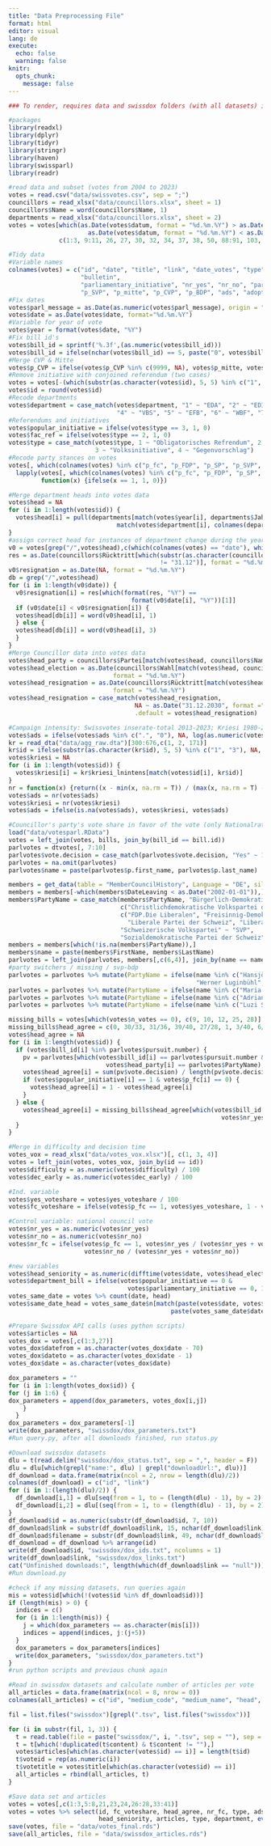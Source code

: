 ```yaml
---
title: "Data Preprocessing File"
format: html
editor: visual
lang: de
execute:
  echo: false
  warning: false
knitr:
  opts_chunk:
    message: false
---
```


```r
### To render, requires data and swissdox folders (with all datasets) in working directory

#packages
library(readxl)
library(dplyr)
library(tidyr)
library(stringr)
library(haven)
library(swissparl)
library(readr)

#read data and subset (votes from 2004 to 2023)
votes = read.csv("data/swissvotes.csv", sep = ";")
councillors = read_xlsx("data/councillors.xlsx", sheet = 1)
councillors$Name = word(councillors$Name, 1)
departments = read_xlsx("data/councillors.xlsx", sheet = 2)
votes = votes[which(as.Date(votes$datum, format = "%d.%m.%Y") > as.Date("01.01.2004", format = "%d.%m.%Y") &
                      as.Date(votes$datum, format = "%d.%m.%Y") < as.Date("01.01.2024", format = "%d.%m.%Y")),
              c(1:3, 9:11, 26, 27, 30, 32, 34, 37, 38, 50, 88:91, 103, 104, 621, 643, 652)]

#Tidy data
#Variable names
colnames(votes) = c("id", "date", "title", "link", "date_votes", "type", "department", "p_fc", "bill_id",
                    "bulletin",
                    "parliamentary_initiative", "nr_yes", "nr_no", "parl_message", "p_FDP", "p_SP",
                    "p_SVP", "p_mitte", "p_CVP", "p_BDP", "ads", "adopted", "yes_voteshare")
#Fix dates
votes$parl_message = as.Date(as.numeric(votes$parl_message), origin = "1899-12-30")
votes$date = as.Date(votes$date, format="%d.%m.%Y")
#Variable for year of vote
votes$year = format(votes$date, "%Y")
#Fix bill id's
votes$bill_id = sprintf('%.3f',(as.numeric(votes$bill_id)))
votes$bill_id = ifelse(nchar(votes$bill_id) == 5, paste("0", votes$bill_id, sep = ""), votes$bill_id)
#Merge CVP & Mitte
votes$p_CVP = ifelse(votes$p_CVP %in% c(9999, NA), votes$p_mitte, votes$p_CVP)
#Remove initiative with conjoined referendum (two cases)
votes = votes[-(which(substr(as.character(votes$id), 5, 5) %in% c("1", "3"))),]
votes$id = round(votes$id)
#Recode departments
votes$department = case_match(votes$department, "1" ~ "EDA", "2" ~ "EDI", "3" ~ "EJPD",
                              "4" ~ "VBS", "5" ~ "EFB", "6" ~ "WBF", "7" ~ "UVEK", "8" ~ "BK")
#Referendums and initiatives
votes$popular_initiative = ifelse(votes$type == 3, 1, 0)
votes$fac_ref = ifelse(votes$type == 2, 1, 0)
votes$type = case_match(votes$type, 1 ~ "Obligatorisches Refrendum", 2 ~ "Fakultatives Referendum",
                        3 ~ "Volksinitiative", 4 ~ "Gegenvorschlag")
#Recode party stances on votes
votes[, which(colnames(votes) %in% c("p_fc", "p_FDP", "p_SP", "p_SVP", "p_mitte", "p_CVP", "p_BDP"))] =
  lapply(votes[, which(colnames(votes) %in% c("p_fc", "p_FDP", "p_SP", "p_SVP", "p_mitte", "p_CVP", "p_BDP"))],
         function(x) {ifelse(x == 1, 1, 0)})

#Merge department heads into votes data
votes$head = NA
for (i in 1:length(votes$id)) {
  votes$head[i] = pull(departments[match(votes$year[i], departments$Jahr),
                              match(votes$department[i], colnames(departments))])
}
#assign correct head for instances of department change during the year
v0 = votes[grep("/",votes$head),c(which(colnames(votes) == "date"), which(colnames(votes) == "head"))]
res = as.Date(councillors$Rücktritt[which(substr(as.character(councillors$Rücktritt),1,5)
                                          != "31.12")], format = "%d.%m.%Y")
v0$resignation = as.Date(NA, format = "%d.%m.%Y")
db = grep("/",votes$head)
for (i in 1:length(v0$date)) {
  v0$resignation[i] = res[which(format(res, "%Y") ==
                                  format(v0$date[i], "%Y"))[1]]
  if (v0$date[i] < v0$resignation[i]) {
  votes$head[db[i]] = word(v0$head[i], 1)
  } else {
  votes$head[db[i]] = word(v0$head[i], 3)  
  }
}
#Merge Councillor data into votes data
votes$head_party = councillors$Partei[match(votes$head, councillors$Name)]
votes$head_election = as.Date(councillors$Wahl[match(votes$head, councillors$Name)],
                             format = "%d.%m.%Y")
votes$head_resignation = as.Date(councillors$Rücktritt[match(votes$head, councillors$Name)],
                             format = "%d.%m.%Y")
votes$head_resignation = case_match(votes$head_resignation,
                                   NA ~ as.Date("31.12.2030", format ="%d.%m.%Y"),
                                   .default = votes$head_resignation)

#Campaign intensity: Swissvotes inserate-total 2013-2023; Kriesi 1980-2012. Normalize both, then merge
votes$ads = ifelse(votes$ads %in% c(".", "0"), NA, log(as.numeric(votes$ads)))
kr = read_dta("data/agg_raw.dta")[300:676,c(1, 2, 171)]
kr$id = ifelse(substr(as.character(kr$id), 5, 5) %in% c("1", "3"), NA, round(kr$id))
votes$kriesi = NA
for (i in 1:length(votes$id)) {
  votes$kriesi[i] = kr$kriesi_lnintens[match(votes$id[i], kr$id)]
}
nr = function(x) {return((x - min(x, na.rm = T)) / (max(x, na.rm = T) - min(x, na.rm = T)))}
votes$ads = nr(votes$ads)
votes$kriesi = nr(votes$kriesi)
votes$ads = ifelse(is.na(votes$ads), votes$kriesi, votes$ads)

#Councillor's party's vote share in favor of the vote (only Nationalrat), some by hand because no data provided
load("data/votesparl.RData")
votes = left_join(votes, bills, join_by(bill_id == bill.id))
parlvotes = dtvotes[, 7:10]
parlvotes$vote.decision = case_match(parlvotes$vote.decision, "Yes" ~ 1, "No" ~ 0)
parlvotes = na.omit(parlvotes)
parlvotes$name = paste(parlvotes$p.first_name, parlvotes$p.last_name)

members = get_data(table = "MemberCouncilHistory", Language = "DE", silent = T)[,c(4,7,8,22,36)]
members = members[-which(members$DateLeaving < as.Date("2002-01-01")),]
members$PartyName = case_match(members$PartyName, "Bürgerlich-Demokratische Partei Schweiz" ~ "BDP",
                               c("Christlichdemokratische Volkspartei der Schweiz", "Die Mitte") ~ "CVP",
                               c("FDP.Die Liberalen", "Freisinnig-Demokratische Partei der Schweiz",
                                 "Liberale Partei der Schweiz", "Liberal-Demokratische Partei") ~ "FDP",
                               "Schweizerische Volkspartei" ~ "SVP",
                               "Sozialdemokratische Partei der Schweiz" ~ "SP")
members = members[which(!is.na(members$PartyName)),]
members$name = paste(members$FirstName, members$LastName)
parlvotes = left_join(parlvotes, members[,c(6,4)], join_by(name == name))
#party switchers / missing / svp-bdp
parlvotes = parlvotes %>% mutate(PartyName = ifelse(name %in% c("Hansjörg Hassler","Hans Grunder",
                                                    "Werner Luginbühl", "Lorenz Hess"), "BDP", PartyName))
parlvotes = parlvotes %>% mutate(PartyName = ifelse(name %in% c("Maria Bernasconi"), "SP", PartyName))
parlvotes = parlvotes %>% mutate(PartyName = ifelse(name %in% c("Adriano Imfeld"), "CVP", PartyName))
parlvotes = parlvotes %>% mutate(PartyName = ifelse(name %in% c("Luzi Stamm", "Thomas Müller"), NA, PartyName))

missing_bills = votes[which(votes$n_votes == 0), c(9, 10, 12, 25, 28)]
missing_bills$head_agree = c(0, 30/33, 31/36, 39/40, 27/28, 1, 3/40, 6/42, 36/41, 42/43, 35/36)
votes$head_agree = NA
for (i in 1:length(votes$id)) {
  if (votes$bill_id[i] %in% parlvotes$pursuit.number) {
    pv = parlvotes[which(votes$bill_id[i] == parlvotes$pursuit.number &
                           votes$head_party[i] == parlvotes$PartyName),]
    votes$head_agree[i] = sum(pv$vote.decision) / length(pv$vote.decision)
    if (votes$popular_initiative[i] == 1 & votes$p_fc[i] == 0) {
      votes$head_agree[i] = 1 - votes$head_agree[i]
    }
  } else {
    votes$head_agree[i] = missing_bills$head_agree[which(votes$bill_id[i] == missing_bills$bill_id &
                                                           votes$nr_yes[i] == missing_bills$nr_yes)]
  }
} 

#Merge in difficulty and decision time
votes_vox = read_xlsx("data/votes_vox.xlsx")[, c(1, 3, 4)]
votes = left_join(votes, votes_vox, join_by(id == id))
votes$difficulty = as.numeric(votes$difficulty) / 100
votes$dec_early = as.numeric(votes$dec_early) / 100

#Ind. variable
votes$yes_voteshare = votes$yes_voteshare / 100
votes$fc_voteshare = ifelse(votes$p_fc == 1, votes$yes_voteshare, 1 - votes$yes_voteshare)

#Control variable: national council vote
votes$nr_yes = as.numeric(votes$nr_yes)
votes$nr_no = as.numeric(votes$nr_no)
votes$nr_fc = ifelse(votes$p_fc == 1, votes$nr_yes / (votes$nr_yes + votes$nr_no),
                     votes$nr_no / (votes$nr_yes + votes$nr_no))

#new variables
votes$head_seniority = as.numeric(difftime(votes$date, votes$head_election, unit = "weeks")) / 52.25
votes$department_bill = ifelse(votes$popular_initiative == 0 &
                                 votes$parliamentary_initiative == 0, 1, 0)
votes_same_date = votes %>% count(date, head)
votes$same_date_head = votes_same_date$n[match(paste(votes$date, votes$head),
                                             paste(votes_same_date$date, votes_same_date$head))]

#Prepare Swissdox API calls (uses python scripts)
votes$articles = NA
votes_dox = votes[,c(1:3,27)]
votes_dox$datefrom = as.character(votes_dox$date - 70)
votes_dox$dateto = as.character(votes_dox$date - 1)
votes_dox$date = as.character(votes_dox$date)

dox_parameters = ""
for (i in 1:length(votes_dox$id)) {
for (j in 1:6) {
dox_parameters = append(dox_parameters, votes_dox[i,j])
    }
  }
dox_parameters = dox_parameters[-1]
write(dox_parameters, "swissdox/dox_parameters.txt")
#Run query.py, after all downloads finished, run status.py

```

```r
#Download swissdox datasets
dlu = t(read.delim("swissdox/dox_status.txt", sep = ",", header = F))
dlu = dlu[which(grepl("name:", dlu) | grepl("downloadUrl:", dlu))]
df_download = data.frame(matrix(ncol = 2, nrow = length(dlu)/2))
colnames(df_download) = c("id", "link")
for (i in 1:(length(dlu)/2)) {
  df_download[i,1] = dlu[seq(from = 1, to = (length(dlu) - 1), by = 2)[i]]
  df_download[i,2] = dlu[(seq(from = 1, to = (length(dlu) - 1), by = 2)[i]) + 1]
}
df_download$id = as.numeric(substr(df_download$id, 7, 10))
df_download$link = substr(df_download$link, 15, nchar(df_download$link))
df_download$filename = substr(df_download$link, 49, nchar(df_download$link)-3)
df_download = df_download %>% arrange(id)
write(df_download$id, "swissdox/dox_ids.txt", ncolumns = 1)
write(df_download$link, "swissdox/dox_links.txt")
cat("Unfinished downloads:", length(which(df_download$link == "null")))
#Run download.py

```

```r
#check if any missing datasets, run queries again
mis = votes$id[which(!(votes$id %in% df_download$id))]
if (length(mis) > 0) {
  indices = c()
  for (i in 1:length(mis)) {
    j = which(dox_parameters == as.character(mis[i]))
    indices = append(indices, j:(j+5))
  }
  dox_parameters = dox_parameters[indices]
  write(dox_parameters, "swissdox/dox_parameters.txt")
}
#run python scripts and previous chunk again

```

```r
#Read in swissdox datasets and calculate number of articles per vote
all_articles = data.frame(matrix(ncol = 8, nrow = 0))
colnames(all_articles) = c("id", "medium_code", "medium_name", "head", "subhead", "content", "voteid", "votetitle")

fil = list.files("swissdox")[grepl(".tsv", list.files("swissdox"))]

for (i in substr(fil, 1, 3)) {
  t = read.table(file = paste("swissdox/", i, ".tsv", sep = ""), sep = "\t", header = T, quote = "", fill = T)
  t = t[which(!duplicated(t$content) & t$content != ""),]
  votes$articles[which(as.character(votes$id) == i)] = length(t$id)
  t$voteid = rep(as.numeric(i))
  t$votetitle = votes$title[which(as.character(votes$id) == i)]
  all_articles = rbind(all_articles, t)
}

```

```r
#Save data set and articles
votes = votes[,c(1:3,5:8,21,23,24,26:28,33:41)]
votes = votes %>% select(id, fc_voteshare, head_agree, nr_fc, type, ads, difficulty,
                         head_seniority, articles, type, department, everything())
save(votes, file = "data/votes_final.rds")
save(all_articles, file = "data/swissdox_articles.rds")
```

